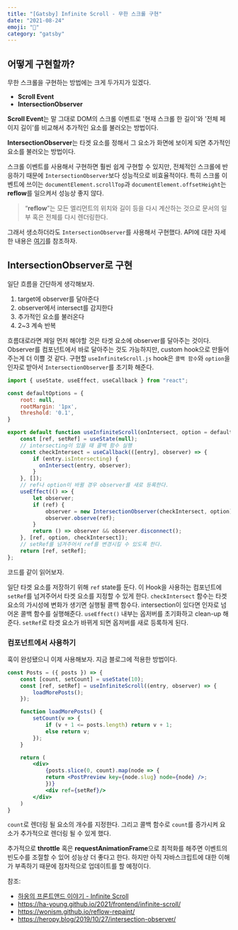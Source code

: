 ```yaml
---
title: "[Gatsby] Infinite Scroll - 무한 스크롤 구현"
date: "2021-08-24"
emoji: "📜"
category: "gatsby"
---
```


## 어떻게 구현할까?

무한 스크롤을 구현하는 방법에는 크게 두가지가 있겠다.
- **Scroll Event**
- **IntersectionObserver**

**Scroll Event**는 말 그대로 DOM의 스크롤 이벤트로 '현재 스크롤 한 길이'와 '전체 페이지 길이'를 비교해서 추가적인 요소를 불러오는 방법이다.

**IntersectionObserver**는 타겟 요소를 정해서 그 요소가 화면에 보이게 되면 추가적인 요소를 불러오는 방법이다.

스크롤 이벤트를 사용해서 구현하면 훨씬 쉽게 구현할 수 있지만, 전체적인 스크롤에 반응하기 때문에 `IntersectionObserver`보다 성능적으로 비효율적이다.
특히 스크롤 이벤트에 쓰이는 `documentElement.scrollTop`과 `documentElement.offsetHeight`는 **reflow**를 일으켜서 성능상 좋지 않다.

> “**reflow**”는 모든 엘리먼트의 위치와 길이 등을 다시 계산하는 것으로 문서의 일부 혹은 전체를 다시 렌더링한다.

그래서 생소하더라도 `IntersectionObserver`를 사용해서 구현했다. API에 대한 자세한 내용은 [여기](https://heropy.blog/2019/10/27/intersection-observer/)를 참조하자.

## IntersectionObserver로 구현
일단 흐름을 간단하게 생각해보자.
1. target에 observer를 달아준다
2. observer에서 intersect를 감지한다
3. 추가적인 요소를 불러온다
4. 2~3 계속 반복

흐름대로라면 제일 먼저 해야할 것은 타겟 요소에 observer를 달아주는 것이다.
Observer를 컴포넌트에서 바로 달아주는 것도 가능하지만, custom hook으로 만들어주는게 더 이쁠 것 같다. 구현할 `useInfiniteScroll.js` hook은 `콜백 함수`와 `option`을 인자로 받아서 `IntersectionObserver`를 초기화 해준다.
```js
import { useState, useEffect, useCallback } from "react";

const defaultOptions = {
    root: null,
    rootMargin: '1px',
    threshold: '0.1',
}

export default function useInfiniteScroll(onIntersect, option = defaultOptions) {
    const [ref, setRef] = useState(null);
	// intersecting이 있을 때 콜백 함수 실행
    const checkIntersect = useCallback(([entry], observer) => {
        if (entry.isIntersecting) {
          onIntersect(entry, observer);
        }
    }, []);
	// ref나 option이 바뀔 경우 observer를 새로 등록한다.
    useEffect(() => {
        let observer;
        if (ref) {
            observer = new IntersectionObserver(checkIntersect, option);
            observer.observe(ref);
        }
        return () => observer && observer.disconnect();
    }, [ref, option, checkIntersect]);
	// setRef를 넘겨주어서 ref를 변경시킬 수 있도록 한다.
    return [ref, setRef];
};
```
코드를 같이 읽어보자. 

일단 타겟 요소를 저장하기 위해 `ref` state를 둔다. 이 Hook을 사용하는 컴포넌트에 `setRef`를 넘겨주어서 타겟 요소를 지정할 수 있게 한다.
`checkIntersect` 함수는 타겟 요소의 가시성에 변화가 생기면 실행될 콜백 함수다. intersection이 있다면 인자로 넘어온 콜백 함수를 실행해준다.
`useEffect()` 내부는 옵저버를 초기화하고 clean-up 해준다. `setRef`로 타겟 요소가 바뀌게 되면 옵저버를 새로 등록하게 된다.

### 컴포넌트에서 사용하기
훅이 완성됐으니 이제 사용해보자. 지금 블로그에 적용한 방법이다.
```jsx
const Posts = ({ posts }) => {
    const [count, setCount] = useState(10);
    const [ref, setRef] = useInfiniteScroll((entry, observer) => {
        loadMorePosts();
    });

    function loadMorePosts() {
        setCount(v => {
            if (v + 1 <= posts.length) return v + 1;
            else return v;
        });
    }

    return (
        <div>
            {posts.slice(0, count).map(node => {
            return <PostPreview key={node.slug} node={node} />;
            })}
            <div ref={setRef}/>
        </div>
    )
}
```
`count`로 렌더링 될 요소의 개수를 지정한다. 그리고 콜백 함수로 `count`를 증가시켜 요소가 추가적으로 렌더링 될 수 있게 했다.

추가적으로 **throttle** 혹은 **requestAnimationFrame**으로 최적화를 해주면 이벤트의 빈도수를 조절할 수 있어 성능상 더 좋다고 한다. 
하지만 아직 자바스크립트에 대한 이해가 부족하기 때문에 점차적으로 업데이트를 할 예정이다.

참조:  
- [하옹의 프론트앤드 이야기 - Infinite Scroll](https://godsenal.com/posts/React-Intersection-Observer%EB%A5%BC-%EC%82%AC%EC%9A%A9%ED%95%98%EC%97%AC-%EC%9D%B8%ED%94%BC%EB%8B%88%ED%8A%B8-%EC%8A%A4%ED%81%AC%EB%A1%A4-%EA%B5%AC%ED%98%84%ED%95%98%EA%B8%B0/)
- <https://ha-young.github.io/2021/frontend/infinite-scroll/>
- <https://wonism.github.io/reflow-repaint/>
- <https://heropy.blog/2019/10/27/intersection-observer/>